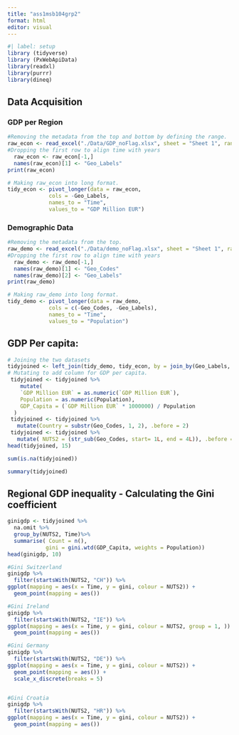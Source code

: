 ```yaml
---
title: "ass1msb104grp2"
format: html
editor: visual
---
```


```r
#| label: setup
library (tidyverse)
library (PxWebApiData)
library(readxl)
library(purrr)
library(dineq)
```

## Data Acquisition

### GDP per Region

```r
#Removing the metadata from the top and bottom by defining the range.
raw_econ <- read_excel("./Data/GDP_noFlag.xlsx", sheet = "Sheet 1", range = "A8:Y464", col_types = "text")
#Dropping the first row to align time with years
  raw_econ <- raw_econ[-1,]
  names(raw_econ)[1] <- "Geo_Labels"
print(raw_econ)
```

```r
# Making raw_econ into long format.
tidy_econ <- pivot_longer(data = raw_econ,
             cols = -Geo_Labels,
             names_to = "Time",
             values_to = "GDP Million EUR")

```

### Demographic Data 

```r
#Removing the metadata from the top.
raw_demo <- read_excel("./Data/demo_noFlag.xlsx", sheet = "Sheet 1", range = "A10:Z487", col_types = "text")
#Dropping the first row to align time with years
  raw_demo <- raw_demo[-1,]
  names(raw_demo)[1] <- "Geo_Codes"
  names(raw_demo)[2] <- "Geo_Labels"
print(raw_demo)
```

```r
# Making raw_demo into long format.
tidy_demo <- pivot_longer(data = raw_demo,
             cols = c(-Geo_Codes, -Geo_Labels),
             names_to = "Time",
             values_to = "Population")

```
## GDP Per capita:

```r
# Joining the two datasets
tidyjoined <- left_join(tidy_demo, tidy_econ, by = join_by(Geo_Labels, Time), keep = FALSE)
# Mutating to add column for GDP per capita.
 tidyjoined <- tidyjoined %>%
    mutate(
    `GDP Million EUR` = as.numeric(`GDP Million EUR`),
    Population = as.numeric(Population),
    GDP_Capita = (`GDP Million EUR` * 1000000) / Population
  )
 tidyjoined <- tidyjoined %>%
   mutate(Country = substr(Geo_Codes, 1, 2), .before = 2)
 tidyjoined <- tidyjoined %>%
   mutate( NUTS2 = (str_sub(Geo_Codes, start= 1L, end = 4L)), .before = 2)
head(tidyjoined, 15)
```

```r
sum(is.na(tidyjoined))
```
```r
summary(tidyjoined)
```

## Regional GDP inequality - Calculating the Gini coefficient

```r
ginigdp <- tidyjoined %>%
  na.omit %>%
  group_by(NUTS2, Time)%>%
  summarise( Count = n(),
            gini = gini.wtd(GDP_Capita, weights = Population))
head(ginigdp, 10)
```
```r
#Gini Switzerland
ginigdp %>%
  filter(startsWith(NUTS2, "CH")) %>%
ggplot(mapping = aes(x = Time, y = gini, colour = NUTS2)) + 
  geom_point(mapping = aes())
```

```r
#Gini Ireland
ginigdp %>%
  filter(startsWith(NUTS2, "IE")) %>%
ggplot(mapping = aes(x = Time, y = gini, colour = NUTS2, group = 1, )) + 
  geom_point(mapping = aes())
```

```r
#Gini Germany
ginigdp %>%
  filter(startsWith(NUTS2, "DE")) %>%
ggplot(mapping = aes(x = Time, y = gini, colour = NUTS2)) + 
  geom_point(mapping = aes()) + 
  scale_x_discrete(breaks = 5)
```
```r

```

```r
#Gini Croatia
ginigdp %>%
  filter(startsWith(NUTS2, "HR")) %>%
ggplot(mapping = aes(x = Time, y = gini, colour = NUTS2)) + 
  geom_point(mapping = aes())
```
